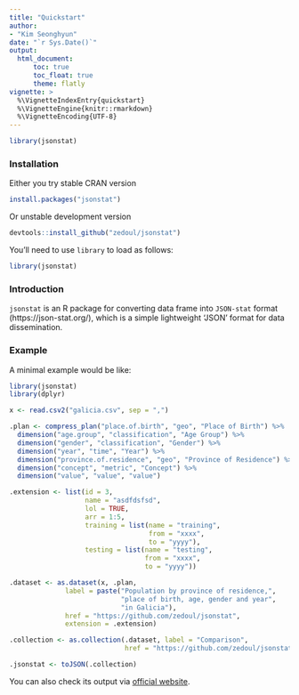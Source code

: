 ```yaml
---
title: "Quickstart"
author:
- "Kim Seonghyun"
date: "`r Sys.Date()`"
output: 
  html_document:
      toc: true
      toc_float: true
      theme: flatly
vignette: >
  %\VignetteIndexEntry{quickstart}
  %\VignetteEngine{knitr::rmarkdown}
  %\VignetteEncoding{UTF-8}
---
```


```r
library(jsonstat)
```

### Installation

Either you try stable CRAN version

```r
install.packages("jsonstat")
```

Or unstable development version

```r
devtools::install_github("zedoul/jsonstat")
```

You'll need to use `library` to load as follows:

```r
library(jsonstat)
```

### Introduction

`jsonstat` is an R package for converting data frame into `JSON-stat` format (https://json-stat.org/), which is a simple lightweight 'JSON' format for data dissemination.

### Example

A minimal example would be like:

```r
library(jsonstat)
library(dplyr)

x <- read.csv2("galicia.csv", sep = ",")

.plan <- compress_plan("place.of.birth", "geo", "Place of Birth") %>%
  dimension("age.group", "classification", "Age Group") %>%
  dimension("gender", "classification", "Gender") %>%
  dimension("year", "time", "Year") %>%
  dimension("province.of.residence", "geo", "Province of Residence") %>%
  dimension("concept", "metric", "Concept") %>%
  dimension("value", "value", "value")

.extension <- list(id = 3,
                   name = "asdfdsfsd",
                   lol = TRUE,
                   arr = 1:5,
                   training = list(name = "training",
                                   from = "xxxx",
                                   to = "yyyy"),
                   testing = list(name = "testing",
                                  from = "xxxx",
                                  to = "yyyy"))

.dataset <- as.dataset(x, .plan,
              label = paste("Population by province of residence,",
                            "place of birth, age, gender and year",
                            "in Galicia"),
              href = "https://github.com/zedoul/jsonstat",
              extension = .extension)

.collection <- as.collection(.dataset, label = "Comparison",
                             href = "https://github.com/zedoul/jsonstat")

.jsonstat <- toJSON(.collection)
```

You can also check its output via [official website](https://json-stat.org/format/viewer/?uri=https%3A%2F%2Fraw.githubusercontent.com%2Fzedoul%2Fjsonstat%2Fmaster%2Ftests%2Ftestthat%2Foutput%2Fgalicia_jsonstat.json).

